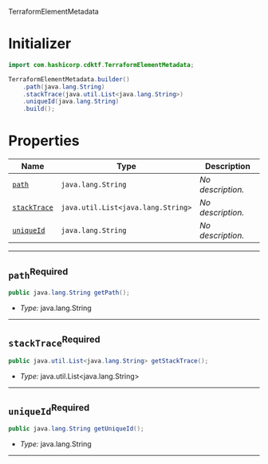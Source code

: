  TerraformElementMetadata <a name="TerraformElementMetadata" id="cdktf.TerraformElementMetadata"></a>

# Initializer <a name="Initializer" id="cdktf.TerraformElementMetadata.Initializer"></a>

```java
import com.hashicorp.cdktf.TerraformElementMetadata;

TerraformElementMetadata.builder()
    .path(java.lang.String)
    .stackTrace(java.util.List<java.lang.String>)
    .uniqueId(java.lang.String)
    .build();
```

# Properties <a name="Properties" id="Properties"></a>

| **Name** | **Type** | **Description** |
| --- | --- | --- |
| <code><a href="#cdktf.TerraformElementMetadata.property.path">path</a></code> | <code>java.lang.String</code> | *No description.* |
| <code><a href="#cdktf.TerraformElementMetadata.property.stackTrace">stackTrace</a></code> | <code>java.util.List<java.lang.String></code> | *No description.* |
| <code><a href="#cdktf.TerraformElementMetadata.property.uniqueId">uniqueId</a></code> | <code>java.lang.String</code> | *No description.* |

---

## `path`<sup>Required</sup> <a name="path" id="cdktf.TerraformElementMetadata.property.path"></a>

```java
public java.lang.String getPath();
```

- *Type:* java.lang.String

---

## `stackTrace`<sup>Required</sup> <a name="stackTrace" id="cdktf.TerraformElementMetadata.property.stackTrace"></a>

```java
public java.util.List<java.lang.String> getStackTrace();
```

- *Type:* java.util.List<java.lang.String>

---

## `uniqueId`<sup>Required</sup> <a name="uniqueId" id="cdktf.TerraformElementMetadata.property.uniqueId"></a>

```java
public java.lang.String getUniqueId();
```

- *Type:* java.lang.String

---
